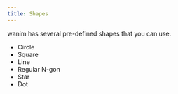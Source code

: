 ```yaml
---
title: Shapes
---
```


wanim has several pre-defined shapes that you can use.

-   Circle
-   Square
-   Line
-   Regular N-gon
-   Star
-   Dot


<ShapesExample client:load />
